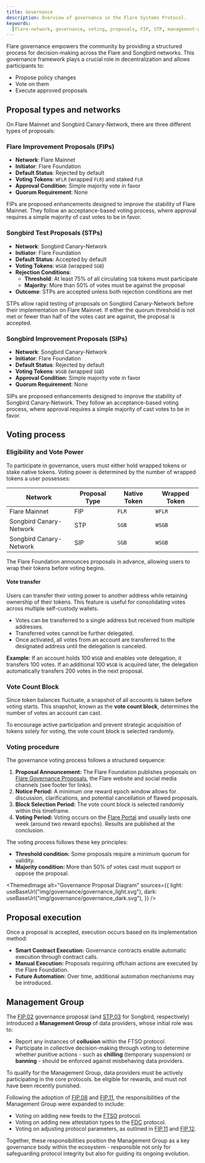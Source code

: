 ```yaml
---
title: Governance
description: Overview of governance in the Flare Systems Protocol.
keywords:
  [flare-network, governance, voting, proposals, FIP, STP, management-group]
---
```



Flare governance empowers the community by providing a structured process for decision-making across the Flare and Songbird networks.
This governance framework plays a crucial role in decentralization and allows participants to:

- Propose policy changes
- Vote on them
- Execute approved proposals

## Proposal types and networks

On Flare Mainnet and Songbird Canary-Network, there are three different types of proposals:

### Flare Improvement Proposals (FIPs)

- **Network**: Flare Mainnet
- **Initiator**: Flare Foundation
- **Default Status**: Rejected by default
- **Voting Tokens**: `WFLR` (wrapped `FLR`) and staked `FLR`
- **Approval Condition**: Simple majority vote in favor
- **Quorum Requirement**: None

FIPs are proposed enhancements designed to improve the stability of Flare Mainnet.
They follow an acceptance-based voting process, where approval requires a simple majority of cast votes to be in favor.

### Songbird Test Proposals (STPs)

- **Network**: Songbird Canary-Network
- **Initiator**: Flare Foundation
- **Default Status**: Accepted by default
- **Voting Tokens**: `WSGB` (wrapped `SGB`)
- **Rejection Conditions**:
  - **Threshold**: At least 75% of all circulating `SGB` tokens must participate
  - **Majority**: More than 50% of votes must be against the proposal
- **Outcome**: STPs are accepted unless both rejection conditions are met

STPs allow rapid testing of proposals on Songbird Canary-Network before their implementation on Flare Mainnet.
If either the quorum threshold is not met or fewer than half of the votes cast are against, the proposal is accepted.

### Songbird Improvement Proposals (SIPs)

- **Network**: Songbird Canary-Network
- **Initiator**: Flare Foundation
- **Default Status**: Rejected by default
- **Voting Tokens**: `WSGB` (wrapped `SGB`)
- **Approval Condition**: Simple majority vote in favor
- **Quorum Requirement**: None

SIPs are proposed enhancements designed to improve the stability of Songbird Canary-Network.
They follow an acceptance-based voting process, where approval requires a simple majority of cast votes to be in favor.

## Voting process

### Eligibility and Vote Power

To participate in governance, users must either hold wrapped tokens or stake native tokens.
Voting power is determined by the number of wrapped tokens a user possesses:

| Network                 | Proposal Type | Native Token | Wrapped Token |
| ----------------------- | ------------- | ------------ | ------------- |
| Flare Mainnet           | FIP           | `FLR`        | `WFLR`        |
| Songbird Canary-Network | STP           | `SGB`        | `WSGB`        |
| Songbird Canary-Network | SIP           | `SGB`        | `WSGB`        |

The Flare Foundation announces proposals in advance, allowing users to wrap their tokens before voting begins.

#### Vote transfer

Users can transfer their voting power to another address while retaining ownership of their tokens.
This feature is useful for consolidating votes across multiple self-custody wallets.

- Votes can be transferred to a single address but received from multiple addresses.
- Transferred votes cannot be further delegated.
- Once activated, all votes from an account are transferred to the designated address until the delegation is canceled.

**Example**: If an account holds 100 `WSGB` and enables vote delegation, it transfers 100 votes.
If an additional 100 `WSGB` is acquired later, the delegation automatically transfers 200 votes in the next proposal.

### Vote Count Block

Since token balances fluctuate, a snapshot of all accounts is taken before voting starts.
This snapshot, known as the **vote count block**, determines the number of votes an account can cast.

To encourage active participation and prevent strategic acquisition of tokens solely for voting, the vote count block is selected randomly.

### Voting procedure

The governance voting process follows a structured sequence:

1. **Proposal Announcement:** The Flare Foundation publishes proposals on [Flare Governance Proposals](https://proposals.flare.network/), the Flare website and social media channels (see footer for links).
2. **Notice Period:** A minimum one reward epoch window allows for discussion, clarifications, and potential cancellation of flawed proposals.
3. **Block Selection Period:** The vote count block is selected randomly within this timeframe.
4. **Voting Period:** Voting occurs on the [Flare Portal](https://portal.flare.network/) and usually lasts one week (around two reward epochs). Results are published at the conclusion.

The voting process follows these key principles:

- **Threshold condition:** Some proposals require a minimum quorum for validity.
- **Majority condition:** More than 50% of votes cast must support or oppose the proposal.

<ThemedImage
  alt="Governance Proposal Diagram"
  sources={{
    light: useBaseUrl("img/governance/governance_light.svg"),
    dark: useBaseUrl("img/governance/governance_dark.svg"),
  }}
/>

## Proposal execution

Once a proposal is accepted, execution occurs based on its implementation method:

- **Smart Contract Execution:** Governance contracts enable automatic execution through contract calls.
- **Manual Execution:** Proposals requiring offchain actions are executed by the Flare Foundation.
- **Future Automation:** Over time, additional automation mechanisms may be introduced.

## Management Group

The [FIP.02](https://proposals.flare.network/FIP/FIP_2.html) governance proposal (and [STP.03](https://proposals.flare.network/STP/STP_3.html) for Songbird, respectively) introduced a **Management Group** of data providers, whose initial role was to:

- Report any instances of **collusion** within the FTSO protocol.
- Participate in collective decision-making through voting to determine whether punitive actions - such as **chilling** (temporary suspension) or **banning** - should be enforced against misbehaving data providers.

To qualify for the Management Group, data providers must be actively participating in the core protocols. be eligible for rewards, and must not have been recently punished.

Following the adoption of [FIP.08](https://proposals.flare.network/FIP/FIP_8.html) and [FIP.11](https://proposals.flare.network/FIP/FIP_11.html), the responsibilities of the Management Group were expanded to include:

- Voting on adding new feeds to the [FTSO](/ftso/overview) protocol.
- Voting on adding new attestation types to the [FDC](/fdc/overview) protocol.
- Voting on adjusting protocol parameters, as outlined in [FIP.11](https://proposals.flare.network/FIP/FIP_11.html) and [FIP.12](https://proposals.flare.network/FIP/FIP_12.html).

Together, these responsibilities position the Management Group as a key governance body within the ecosystem - responsible not only for safeguarding protocol integrity but also for guiding its ongoing evolution.
